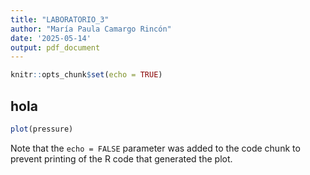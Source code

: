 ```yaml
---
title: "LABORATORIO_3"
author: "María Paula Camargo Rincón"
date: '2025-05-14'
output: pdf_document
---
```


```r
knitr::opts_chunk$set(echo = TRUE)
```

## hola

```r
plot(pressure)
```

Note that the `echo = FALSE` parameter was added to the code chunk to prevent printing of the R code that generated the plot.
